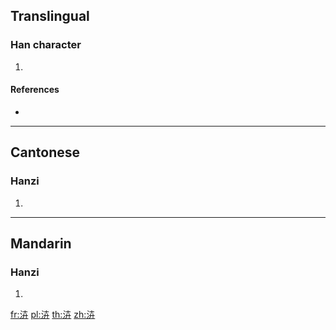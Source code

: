 {{character info/new}}
==Translingual==

===Han character===
{{Han char|rn=85|rad=水|as=05|sn=8|four=|canj=EJT|ids=⿰氵卉}}

# {{defn|Han|sort=水05}}

====References====
* {{Han ref|kx=0615.170|dkj=17278|dj=1009.130|hdz=31579.030|uh=6CCB|ud=27851}}

----

==Cantonese==

===Hanzi===
{{yue-hanzi|jyut=[[wai3]]|y=wai3}}

# {{defn|lang=yue|sort=水05}}

----

==Mandarin==

===Hanzi===
{{cmn-hanzi|pin=[[huì]] ([[hui4]])|wg=hui<sup>4</sup>}}

# {{defn|lang=cmn|sort=水05}}

[[fr:泋]]
[[pl:泋]]
[[th:泋]]
[[zh:泋]]
